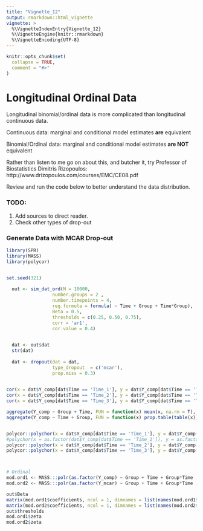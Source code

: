 ```yaml
---
title: "Vignette_12"
output: rmarkdown::html_vignette
vignette: >
  %\VignetteIndexEntry{Vignette_12}
  %\VignetteEngine{knitr::rmarkdown}
  %\VignetteEncoding{UTF-8}
---
```


```r
knitr::opts_chunk$set(
  collapse = TRUE,
  comment = "#>"
)
```

# Longitudinal Ordinal Data

Longitudinal binomial/ordinal data is more complicated than longitudinal continuous data. 

Continuous data: marginal and conditional model estimates **are** equivalent

Binomial/Ordinal data: marginal and conditional model estimates **are NOT** equivalent

Rather than listen to me go on about this, and butcher it, try Professor of Biostatistics Dimitris Rizopoulos: http://www.drizopoulos.com/courses/EMC/CE08.pdf 

Review and run the code below to better understand the data distribution. 

### TODO: 
1. Add sources to direct reader.  
2. Check other types of drop-out




### Generate Data with MCAR Drop-out


```r
library(SPR)
library(MASS)
library(polycor)


set.seed(321)
  
  out <- sim_dat_ord(N = 10000, 
                 number.groups = 2 , 
                 number.timepoints = 4, 
                 reg.formula = formula( ~ Time + Group + Time*Group),
                 Beta = 0.5,
                 thresholds = c(0.25, 0.50, 0.75), 
                 corr = 'ar1', 
                 cor.value = 0.4) 

  
  dat <- out$dat
  str(dat)
  
  dat <- dropout(dat = dat, 
                 type_dropout  = c('mcar'), 
                 prop.miss = 0.3)
  

cor(x = dat$Y_comp[dat$Time == 'Time_1'], y = dat$Y_comp[dat$Time == 'Time_2'])
cor(x = dat$Y_comp[dat$Time == 'Time_2'], y = dat$Y_comp[dat$Time == 'Time_3'])
cor(x = dat$Y_comp[dat$Time == 'Time_3'], y = dat$Y_comp[dat$Time == 'Time_4'])

aggregate(Y_comp ~ Group + Time, FUN = function(x) mean(x, na.rm = T), dat = dat, na.action = na.pass)
aggregate(Y_comp ~ Time + Group, FUN = function(x) prop.table(table(x)), dat = dat, na.action = na.pass)


polycor::polychor(x = dat$Y_comp[dat$Time == 'Time_1'], y = dat$Y_comp[dat$Time == 'Time_2'])
#polychor(x = as.factor(dat$Y_comp[dat$Time == 'Time_1']), y = as.factor(dat$Y_comp[dat$Time == 'Time_2']))
polycor::polychor(x = dat$Y_comp[dat$Time == 'Time_2'], y = dat$Y_comp[dat$Time == 'Time_3'])
polycor::polychor(x = dat$Y_comp[dat$Time == 'Time_3'], y = dat$Y_comp[dat$Time == 'Time_4'])



# Ordinal
mod.ord1 <- MASS:::polr(as.factor(Y_comp) ~ Group + Time + Group*Time , data= dat, method = 'probit', Hess = T)
mod.ord2 <- MASS:::polr(as.factor(Y_mcar) ~ Group + Time + Group*Time , data= dat, method = 'probit', Hess = T)

out$Beta
matrix(mod.ord1$coefficients, ncol = 1, dimnames = list(names(mod.ord1$coefficients)))
matrix(mod.ord2$coefficients, ncol = 1, dimnames = list(names(mod.ord2$coefficients)))
out$thresholds
mod.ord1$zeta
mod.ord2$zeta

```

